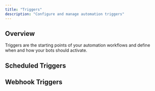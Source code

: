 ```yaml
---
title: "Triggers"
description: "Configure and manage automation triggers"
---
```


## Overview

Triggers are the starting points of your automation workflows and define when and how your bots should activate.

## Scheduled Triggers

## Webhook Triggers
